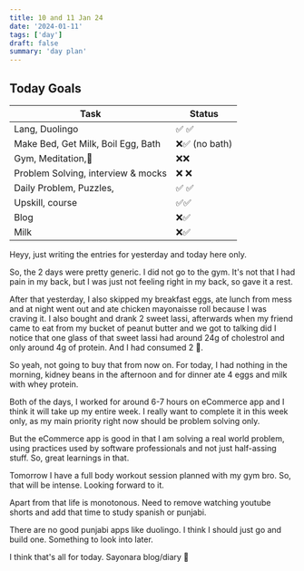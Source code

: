```yaml
---
title: 10 and 11 Jan 24
date: '2024-01-11'
tags: ['day']
draft: false
summary: 'day plan'
---
```


## Today Goals

| Task                               | Status         |
| ---------------------------------- | -------------- |
| Lang, Duolingo                     | ✅ ✅          |
| Make Bed, Get Milk, Boil Egg, Bath | ❌✅ (no bath) |
| Gym, Meditation,🙏                 | ❌❌           |
| Problem Solving, interview & mocks | ❌ ❌          |
| Daily Problem, Puzzles,            | ✅ ✅          |
| Upskill, course                    | ✅✅           |
| Blog                               | ❌✅           |
| Milk                               | ❌✅           |

Heyy, just writing the entries for yesterday and today here only.

So, the 2 days were pretty generic. I did not go to the gym. It's not that I had
pain in my back, but I was just not feeling right in my back, so gave it a rest.

After that yesterday, I also skipped my breakfast eggs, ate lunch from mess and at night
went out and ate chicken mayonaisse roll because I was craving it. I also bought and drank 2 sweet lassi,
afterwards when my friend came to eat from my bucket of peanut butter and we got to talking did I notice that
one glass of that sweet lassi had around 24g of cholestrol and only around 4g of protein. And I had consumed 2 🙂.

So yeah, not going to buy that from now on. For today, I had nothing in the morning, kidney beans in the afternoon
and for dinner ate 4 eggs and milk with whey protein.

Both of the days, I worked for around 6-7 hours on eCommerce app and I think it will take up my entire week.
I really want to complete it in this week only, as my main priority right now should be problem solving only.

But the eCommerce app is good in that I am solving a real world problem, using practices used by software professionals
and not just half-assing stuff. So, great learnings in that.

Tomorrow I have a full body workout session planned with my gym bro. So, that will be intense. Looking forward to it.

Apart from that life is monotonous. Need to remove watching youtube shorts and add that time to study spanish or punjabi.

There are no good punjabi apps like duolingo. I think I should just go and build one. Something to look into later.

I think that's all for today. Sayonara blog/diary 👋

